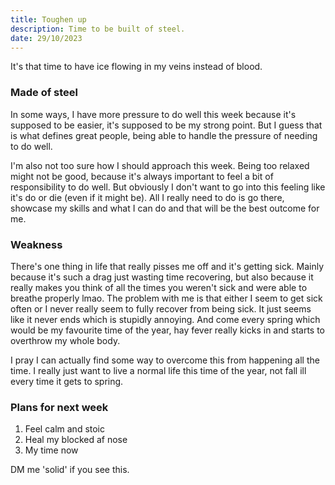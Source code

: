```yaml
---
title: Toughen up
description: Time to be built of steel.
date: 29/10/2023
---
```


It's that time to have ice flowing in my veins instead of blood.

### Made of steel

In some ways, I have more pressure to do well this week because it's supposed to be easier, it's supposed to be my strong point. But I guess that is what defines great people, being able to handle the pressure of needing to do well.

I'm also not too sure how I should approach this week. Being too relaxed might not be good, because it's always important to feel a bit of responsibility to do well. But obviously I don't want to go into this feeling like it's do or die (even if it might be). All I really need to do is go there, showcase my skills and what I can do and that will be the best outcome for me.

### Weakness

There's one thing in life that really pisses me off and it's getting sick. Mainly because it's such a drag just wasting time recovering, but also because it really makes you think of all the times you weren't sick and were able to breathe properly lmao. The problem with me is that either I seem to get sick often or I never really seem to fully recover from being sick. It just seems like it never ends which is stupidly annoying. And come every spring which would be my favourite time of the year, hay fever really kicks in and starts to overthrow my whole body.

I pray I can actually find some way to overcome this from happening all the time. I really just want to live a normal life this time of the year, not fall ill every time it gets to spring.

### Plans for next week

1. Feel calm and stoic
2. Heal my blocked af nose
3. My time now

DM me 'solid' if you see this.